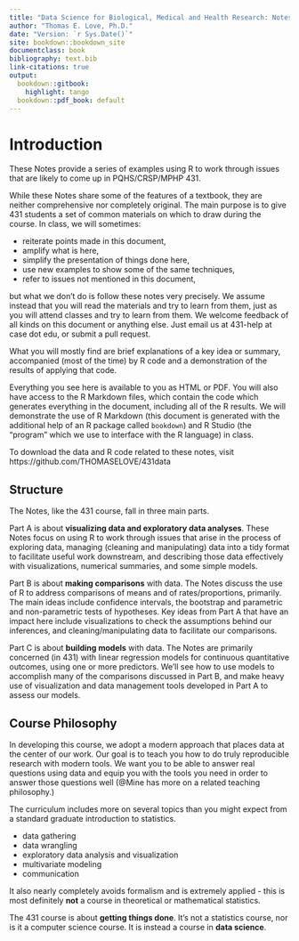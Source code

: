 ---
title: "Data Science for Biological, Medical and Health Research: Notes for 431"
author: "Thomas E. Love, Ph.D."
date: "Version: `r Sys.Date()`"
site: bookdown::bookdown_site
documentclass: book
bibliography: text.bib
link-citations: true
output:
  bookdown::gitbook:
    highlight: tango
  bookdown::pdf_book: default
---

# Introduction {-}

These Notes provide a series of examples using R to work through issues that are likely to come up in PQHS/CRSP/MPHP 431.

While these Notes share some of the features of a textbook, they are neither comprehensive nor completely original. The main purpose is to give 431 students a set of common materials on which to draw during the course. In class, we will sometimes:

- reiterate points made in this document, 
- amplify what is here,
- simplify the presentation of things done here,
- use new examples to show some of the same techniques,
- refer to issues not mentioned in this document,

but what we don't do is follow these notes very precisely. We assume instead that you will read the materials and try to learn from them, just as you will attend classes and try to learn from them. We welcome feedback of all kinds on this document or anything else. Just email us at 431-help at case dot edu, or submit a pull request.

What you will mostly find are brief explanations of a key idea or summary, accompanied (most of the time) by R code and a demonstration of the results of applying that code. 

Everything you see here is available to you as HTML or PDF. You will also have access to the R Markdown files, which contain the code which generates everything in the document, including all of the R results. We will demonstrate the use of R Markdown (this document is generated with the additional help of an R package called `bookdown`) and R Studio (the "program" which we use to interface with the R language) in class. 

To download the data and R code related to these notes, visit https://github.com/THOMASELOVE/431data

## Structure {-}

The Notes, like the 431 course, fall in three main parts.

Part A is about **visualizing data and exploratory data analyses**. These Notes focus on using R to work through issues that arise in the process of exploring data, managing (cleaning and manipulating) data into a tidy format to facilitate useful work downstream, and describing those data effectively with visualizations, numerical summaries, and some simple models.

Part B is about **making comparisons** with data. The Notes discuss the use of R to address comparisons of means and of rates/proportions, primarily. The main ideas include confidence intervals, the bootstrap and parametric and non-parametric tests of hypotheses. Key ideas from Part A that have an impact here include visualizations to check the assumptions behind our inferences, and cleaning/manipulating data to facilitate our comparisons.

Part C is about **building models** with data. The Notes are primarily concerned (in 431) with linear regression models for continuous quantitative outcomes, using one or more predictors. We'll see how to use models to accomplish many of the comparisons discussed in Part B, and make heavy use of visualization and data management tools developed in Part A to assess our models.

## Course Philosophy {-}

In developing this course, we adopt a modern approach that places data at the center of our work. Our goal is to teach you how to do truly reproducible research with modern tools. We want you to be able to answer real questions using data and equip you with the tools you need in order to answer those questions well (@Mine has more on a related teaching philosophy.)

The curriculum includes more on several topics than you might expect from a standard graduate introduction to statistics.

- data gathering
- data wrangling
- exploratory data analysis and visualization
- multivariate modeling
- communication

It also nearly completely avoids formalism and is extremely applied - this is most definitely **not** a course in theoretical or mathematical statistics.

The 431 course is about **getting things done**. It's not a statistics course, nor is it a computer science course. It is instead a course in **data science**.